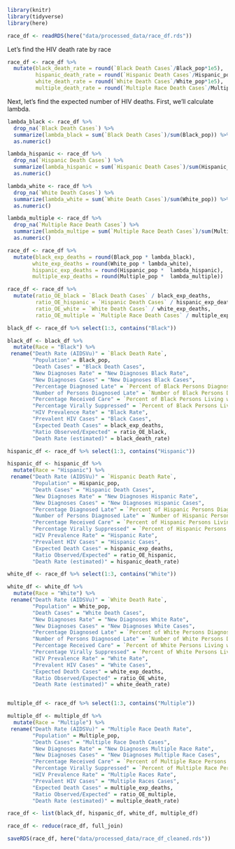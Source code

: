 ```r
library(knitr)
library(tidyverse)
library(here)
```

```r
race_df <- readRDS(here("data/processed_data/race_df.rds"))
```
Let's find the HIV death rate by race
```r
race_df <- race_df %>% 
  mutate(black_death_rate = round(`Black Death Cases`/Black_pop*1e5),
         hispanic_death_rate = round(`Hispanic Death Cases`/Hispanic_pop*1e5),
         white_death_rate = round(`White Death Cases`/White_pop*1e5),
         multiple_death_rate = round(`Multiple Race Death Cases`/Multiple_pop*1e5))
```

Next, let's find the expected number of HIV deaths. First, we'll calculate lambda.
```r
lambda_black <- race_df %>%
  drop_na(`Black Death Cases`) %>% 
  summarize(lambda_black = sum(`Black Death Cases`)/sum(Black_pop)) %>%
  as.numeric()

lambda_hispanic <- race_df %>%
  drop_na(`Hispanic Death Cases`) %>% 
  summarize(lambda_hispanic = sum(`Hispanic Death Cases`)/sum(Hispanic_pop)) %>%
  as.numeric()

lambda_white <- race_df %>%
  drop_na(`White Death Cases`) %>% 
  summarize(lambda_white = sum(`White Death Cases`)/sum(White_pop)) %>%
  as.numeric()

lambda_multiple <- race_df %>%
  drop_na(`Multiple Race Death Cases`) %>% 
  summarize(lambda_multipe = sum(`Multiple Race Death Cases`)/sum(Multiple_pop)) %>%
  as.numeric()

race_df <- race_df %>%
  mutate(black_exp_deaths = round(Black_pop * lambda_black),
        white_exp_deaths = round(White_pop * lambda_white),
        hispanic_exp_deaths = round(Hispanic_pop *  lambda_hispanic),
        multiple_exp_deaths = round(Multiple_pop *  lambda_multiple))
```

```r
race_df <- race_df %>% 
  mutate(ratio_OE_black = `Black Death Cases` / black_exp_deaths,
         ratio_OE_hispanic = `Hispanic Death Cases` / hispanic_exp_deaths,
         ratio_OE_white = `White Death Cases` / white_exp_deaths,
         ratio_OE_multiple = `Multiple Race Death Cases` / multiple_exp_deaths)
```

```r
black_df <- race_df %>% select(1:3, contains("Black")) 

black_df <- black_df %>% 
  mutate(Race = "Black") %>% 
 rename("Death Rate (AIDSVu)" = `Black Death Rate`,
        "Population" = Black_pop,
        "Death Cases" = "Black Death Cases",
        "New Diagnoses Rate" = "New Diagnoses Black Rate",
        "New Diagnoses Cases" = "New Diagnoses Black Cases",
        "Percentage Diagnosed Late" = `Percent of Black Persons Diagnosed Late`,
        "Number of Persons Diagnosed Late" = `Number of Black Persons Diagnosed Late`,
        "Percentage Received Care" = `Percent of Black Persons Living with HIV who Received HIV Care`,
        "Percentage Virally Suppressed" = `Percent of Black Persons Living with HIV who were Virally Suppressed`,
        "HIV Prevalence Rate" = "Black Rate",
        "Prevalent HIV Cases" = "Black Cases",
        "Expected Death Cases" = black_exp_deaths,
        "Ratio Observed/Expected" = ratio_OE_black,
        "Death Rate (estimated)" = black_death_rate) 

hispanic_df <- race_df %>% select(1:3, contains("Hispanic")) 

hispanic_df <- hispanic_df %>% 
  mutate(Race = "Hispanic") %>% 
 rename("Death Rate (AIDSVu)" = `Hispanic Death Rate`,
        "Population" = Hispanic_pop,
        "Death Cases" = "Hispanic Death Cases",
        "New Diagnoses Rate" = "New Diagnoses Hispanic Rate",
        "New Diagnoses Cases" = "New Diagnoses Hispanic Cases",
        "Percentage Diagnosed Late" = `Percent of Hispanic Persons Diagnosed Late`,
        "Number of Persons Diagnosed Late" = `Number of Hispanic Persons Diagnosed Late`,
        "Percentage Received Care" = `Percent of Hispanic Persons Living with HIV who Received HIV Care`,
        "Percentage Virally Suppressed" = `Percent of Hispanic Persons Living with HIV who were Virally Suppressed`,
        "HIV Prevalence Rate" = "Hispanic Rate",
        "Prevalent HIV Cases" = "Hispanic Cases",
        "Expected Death Cases" = hispanic_exp_deaths,
        "Ratio Observed/Expected" = ratio_OE_hispanic,
        "Death Rate (estimated)" = hispanic_death_rate) 

white_df <- race_df %>% select(1:3, contains("White")) 

white_df <- white_df %>% 
  mutate(Race = "White") %>% 
 rename("Death Rate (AIDSVu)" = `White Death Rate`,
        "Population" = White_pop,
        "Death Cases" = "White Death Cases",
        "New Diagnoses Rate" = "New Diagnoses White Rate",
        "New Diagnoses Cases" = "New Diagnoses White Cases",
        "Percentage Diagnosed Late" = `Percent of White Persons Diagnosed Late`,
        "Number of Persons Diagnosed Late" = `Number of White Persons Diagnosed Late`,
        "Percentage Received Care" = `Percent of White Persons Living with HIV who Received HIV Care`,
        "Percentage Virally Suppressed" = `Percent of White Persons Living with HIV who were Virally Suppressed`,
        "HIV Prevalence Rate" = "White Rate",
        "Prevalent HIV Cases" = "White Cases",
        "Expected Death Cases" = white_exp_deaths,
        "Ratio Observed/Expected" = ratio_OE_white,
        "Death Rate (estimated)" = white_death_rate) 


multiple_df <- race_df %>% select(1:3, contains("Multiple")) 

multiple_df <- multiple_df %>% 
  mutate(Race = "Multiple") %>% 
 rename("Death Rate (AIDSVu)" = "Multiple Race Death Rate",
        "Population" = Multiple_pop,
        "Death Cases" = "Multiple Race Death Cases",
        "New Diagnoses Rate" = "New Diagnoses Multiple Race Rate",
        "New Diagnoses Cases" = "New Diagnoses Multiple Race Cases",
        "Percentage Received Care" = `Percent of Multiple Race Persons Living with HIV who Received HIV Care`,
        "Percentage Virally Suppressed" = `Percent of Multiple Race Persons Living with HIV who were Virally Suppressed`,
        "HIV Prevalence Rate" = "Multiple Races Rate",
        "Prevalent HIV Cases" = "Multiple Races Cases",
        "Expected Death Cases" = multiple_exp_deaths,
        "Ratio Observed/Expected" = ratio_OE_multiple,
        "Death Rate (estimated)" = multiple_death_rate) 

race_df <- list(black_df, hispanic_df, white_df, multiple_df)

race_df <- reduce(race_df, full_join)
```

```r
saveRDS(race_df, here("data/processed_data/race_df_cleaned.rds"))
```